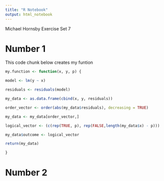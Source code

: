 ---
title: "R Notebook"
output: html_notebook
---

Michael Hornsby Exercise Set 7

# Number 1
This code chunk below creates my funtion

```{r}
my.function <- function(x, y, p) {

model <- lm(y ~ x)

residuals <- residuals(model)

my_data <- as.data.frame(cbind(x, y, residuals))

order_vector <- order(abs(my_data$residuals), decreasing = TRUE)

my_data <- my_data[order_vector,]

logical_vector <- (c(rep(TRUE, p), rep(FALSE,length(my_data$x) - p)))

my_data$outcome <- logical_vector

return(my_data)

}
```

# Number 2

